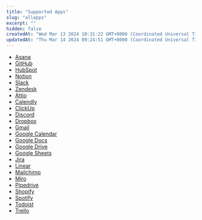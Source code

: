 ```yaml
---
title: "Supported Apps"
slug: "allapps"
excerpt: ""
hidden: false
createdAt: "Wed Mar 13 2024 10:31:22 GMT+0000 (Coordinated Universal Time)"
updatedAt: "Thu Mar 14 2024 09:24:51 GMT+0000 (Coordinated Universal Time)"
---
```


- [Asana](/apps/asana)
- [GitHub](/apps/github)
- [HubSpot](/apps/hubspot)
- [Notion](/apps/notion)
- [Slack](/apps/slack)
- [Zendesk](/apps/zendesk)
- [Attio](/apps/attio)
- [Calendly](/apps/calendly)
- [ClickUp](/apps/clickup)
- [Discord](/apps/discord)
- [Dropbox](/apps/dropbox)
- [Gmail](/apps/gmail)
- [Google Calendar](/apps/google-calendar)
- [Google Docs](/apps/google-docs)
- [Google Drive](/apps/google-drive)
- [Google Sheets](/apps/google-sheets)
- [Jira](/apps/jira)
- [Linear](/apps/linear)
- [Mailchimp](/apps/mailchimp)
- [Miro](/apps/miro)
- [Pipedrive](/apps/pipedrive)
- [Shopify](/apps/shopify)
- [Spotify](/apps/spotify)
- [Todoist](/apps/todoist)
- [Trello](/apps/trello)

